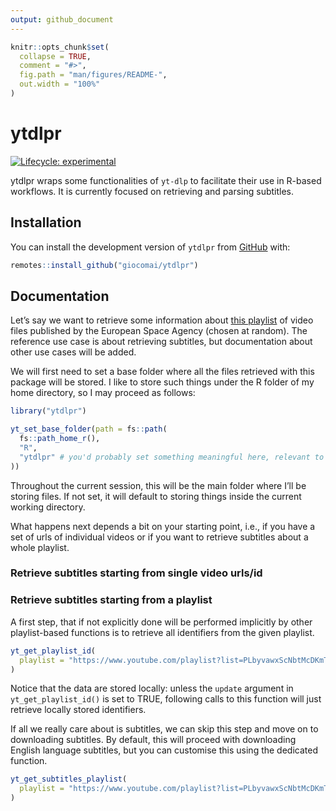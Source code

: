 ```yaml
---
output: github_document
---
```


<!-- README.md is generated from README.Rmd. Please edit that file -->

```r
knitr::opts_chunk$set(
  collapse = TRUE,
  comment = "#>",
  fig.path = "man/figures/README-",
  out.width = "100%"
)
```

# ytdlpr

<!-- badges: start -->
[![Lifecycle: experimental](https://img.shields.io/badge/lifecycle-experimental-orange.svg)](https://lifecycle.r-lib.org/articles/stages.html#experimental)
<!-- badges: end -->

ytdlpr wraps some functionalities of `yt-dlp` to facilitate their use in R-based workflows. It is currently focused on retrieving and parsing subtitles.

## Installation

You can install the development version of `ytdlpr` from [GitHub](https://github.com/giocomai/ytdlpr) with:

``` r
remotes::install_github("giocomai/ytdlpr")
```

## Documentation 

Let's say we want to retrieve some information about [this playlist](https://www.youtube.com/playlist?list=PLbyvawxScNbtMcDKmT2dRAfjmSFwOt1Vj) of video files published by the European Space Agency (chosen at random). The reference use case is about retrieving subtitles, but documentation about other use cases will be added. 

We will first need to set a base folder where all the files retrieved with this package will be stored. I like to store such things under the R folder of my home directory, so I may proceed as follows:

```r
library("ytdlpr")

yt_set_base_folder(path = fs::path(
  fs::path_home_r(),
  "R",
  "ytdlpr" # you'd probably set something meaningful here, relevant to what you're downloading
))
```

Throughout the current session, this will be the main folder where I'll be storing files. If not set, it will default to storing things inside the current working directory. 

What happens next depends a bit on your starting point, i.e., if you have a set of urls of individual videos or if you want to retrieve subtitles about a whole playlist. 

### Retrieve subtitles starting from single video urls/id


### Retrieve subtitles starting from a playlist

A first step, that if not explicitly done will be performed implicitly by other playlist-based functions is to retrieve all identifiers from the given playlist.

```r
yt_get_playlist_id(
  playlist = "https://www.youtube.com/playlist?list=PLbyvawxScNbtMcDKmT2dRAfjmSFwOt1Vj"
)
```
Notice that the data are stored locally: unless the `update` argument in `yt_get_playlist_id()` is set to TRUE, following calls to this function will just retrieve locally stored identifiers.

If all we really care about is subtitles, we can skip this step and move on to downloading subtitles. By default, this will proceed with downloading English language subtitles, but you can customise this using the dedicated function.

```r
yt_get_subtitles_playlist(
  playlist = "https://www.youtube.com/playlist?list=PLbyvawxScNbtMcDKmT2dRAfjmSFwOt1Vj"
)
```



